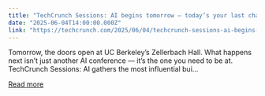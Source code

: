 ```yaml
---
title: "TechCrunch Sessions: AI begins tomorrow — today’s your last chance to save on tickets"
date: "2025-06-04T14:00:00.000Z"
link: "https://techcrunch.com/2025/06/04/techcrunch-sessions-ai-begins-tomorrow-todays-your-last-chance-to-save/"
---
```


Tomorrow, the doors open at UC Berkeley’s Zellerbach Hall. What happens next isn’t just another AI conference — it’s the one you need to be at. TechCrunch Sessions: AI gathers the most influential bui...

[Read more](https://techcrunch.com/2025/06/04/techcrunch-sessions-ai-begins-tomorrow-todays-your-last-chance-to-save/)
